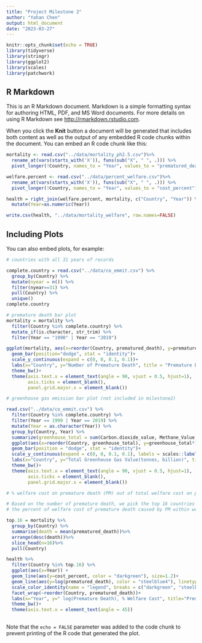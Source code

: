 ```yaml
---
title: "Project Milestone 2"
author: "Yahan Chen"
output: html_document
date: "2023-03-27"
---
```


```r
knitr::opts_chunk$set(echo = TRUE)
library(tidyverse)
library(stringr)
library(ggplot2)
library(scales)
library(patchwork)
```

## R Markdown

This is an R Markdown document. Markdown is a simple formatting syntax for authoring HTML, PDF, and MS Word documents. For more details on using R Markdown see <http://rmarkdown.rstudio.com>.

When you click the **Knit** button a document will be generated that includes both content as well as the output of any embedded R code chunks within the document. You can embed an R code chunk like this:

```r
mortality <- read.csv("../data/mortality_ph2.5.csv")%>%
  rename_at(vars(starts_with('X')), funs(sub("X", " ", .))) %>% 
  pivot_longer(!Country, names_to = "Year", values_to = "prematured_death")
```

```r
welfare.percent <- read.csv("../data/percent_welfare.csv")%>%
  rename_at(vars(starts_with('X')), funs(sub("X", " ", .))) %>% 
  pivot_longer(!Country, names_to = "Year", values_to = "cost_percent")

health = right_join(welfare.percent, mortality, c("Country", "Year")) %>%
  mutate(Year=as.numeric(Year))

write.csv(health, "../data/mortality_welfare", row.names=FALSE)
```

## Including Plots

You can also embed plots, for example:

```r
# countries with all 31 years of records

complete.country = read.csv("../data/co_emmit.csv") %>%
  group_by(Country) %>%
  mutate(nyear = n()) %>%
  filter(nyear==31) %>%
  pull(Country) %>%
  unique()
complete.country
```


```r
# premature death bar plot
mortality = mortality %>%
  filter(Country %in% complete.country) %>%
  mutate_if(is.character, str_trim) %>%
  filter(Year == "1990" | Year == "2019")

ggplot(mortality, aes(x=reorder(Country, prematured_death), y=prematured_death, fill = Year))+
  geom_bar(position="dodge", stat = "identity")+
  scale_y_continuous(expand = c(0, 0, 0.1, 0.1))+
  labs(x="Country", y="Number of Premature Death", title = "Premature Death Caused by Ambient Particulate Matter (PM) in 1990 and 2019")+
  theme_bw()+
  theme(axis.text.x = element_text(angle = 90, vjust = 0.5, hjust=1),
        axis.ticks = element_blank(),
        panel.grid.major.x = element_blank())
```

```r
# greenhouse gas emission bar plot (not included in milestone2)

read.csv("../data/co_emmit.csv") %>%
  filter(Country %in% complete.country) %>%
  filter(Year == 1990 | Year == 2019) %>%
  mutate(Year = as.character(Year)) %>%
  group_by(Country, Year) %>%
  summarize(greenhouse_total = sum(Carbon.dioxide_value, Methane_Value, Nitrous.oxide_Value)) %>%
  ggplot(aes(x=reorder(Country, greenhouse_total), y=greenhouse_total*1000, fill = Year)) +
  geom_bar(position = "dodge", stat = "identity")+
  scale_y_continuous(expand = c(0, 0, 0.1, 0.1), labels = scales::label_number_si())+
  labs(x="Country", y="Total Greenhouse Gas Value(tonnes, billion)", title = "Total Greenhouse Gas Emission(Tonnes) in 1990 and 2019")+
  theme_bw()+
  theme(axis.text.x = element_text(angle = 90, vjust = 0.5, hjust=1),
        axis.ticks = element_blank(),
        panel.grid.major.x = element_blank())
```


```r

# % welfare cost on premature death (PM) out of total welfare cost on premature death + premature deaths line plot

# Based on the number of premature death, we pick the top 16 countries with most premature death to see 
# the percent of welfare cost of premature death caused by PM within welfare on all premature death.

top.16 = mortality %>%
  group_by(Country) %>%
  summarise(death = mean(prematured_death))%>%
  arrange(desc(death))%>%
  slice_head(n=16)%>%
  pull(Country)

health %>%
  filter(Country %in% top.16) %>%
  ggplot(aes(x=Year)) +
  geom_line(aes(y=cost_percent, color = "darkgreen"), size=1.2)+
  geom_line(aes(y=log(prematured_death), color = "steelblue4"), linetype="dotdash", size=1.2)+
  scale_color_identity(name = "legend", breaks = c("darkgreen", "steelblue4"), labels=c("% welfare cost", "premature death"), guide = "legend")+
  facet_wrap(~reorder(Country, prematured_death))+
  labs(x="Year", y=" log(Premature Death), % Welfare Cost", title="Premature Death and Percent of Welfare Cost on Premature Death (PM) of Total Cost from 1990-2019")+
  theme_bw()+
  theme(axis.text.x = element_text(angle = 45))
  
```

Note that the `echo = FALSE` parameter was added to the code chunk to prevent printing of the R code that generated the plot.
